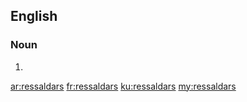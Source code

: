 ==English==

===Noun===
{{head|en|noun plural form}}

# {{plural of|ressaldar|lang=en}}

[[ar:ressaldars]]
[[fr:ressaldars]]
[[ku:ressaldars]]
[[my:ressaldars]]